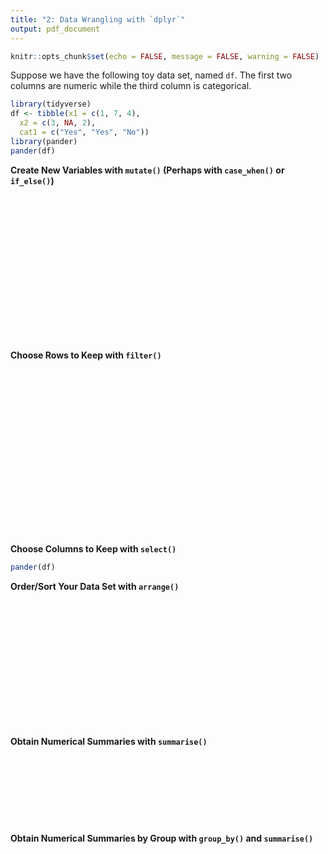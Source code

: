 ```yaml
---
title: "2: Data Wrangling with `dplyr`"
output: pdf_document
---
```


```r
knitr::opts_chunk$set(echo = FALSE, message = FALSE, warning = FALSE)
```

Suppose we have the following toy data set, named `df`. The first two columns are numeric while the third column is categorical.

```r
library(tidyverse)
df <- tibble(x1 = c(1, 7, 4),
  x2 = c(3, NA, 2),
  cat1 = c("Yes", "Yes", "No"))
library(pander)
pander(df)
```

__Create New Variables with `mutate()` (Perhaps with `case_when()` or `if_else()`)__

&nbsp;

&nbsp;

&nbsp;

&nbsp;

&nbsp;

&nbsp;

&nbsp;

&nbsp;

__Choose Rows to Keep with `filter()`__

&nbsp;

&nbsp;

&nbsp;

&nbsp;

&nbsp;

&nbsp;

&nbsp;

&nbsp;

&nbsp;

__Choose Columns to Keep with `select()`__

\pagebreak

```r
pander(df)
```

__Order/Sort Your Data Set with `arrange()`__

&nbsp;

&nbsp;

&nbsp;

&nbsp;

&nbsp;

&nbsp;

&nbsp;

__Obtain Numerical Summaries with `summarise()`__

&nbsp;

&nbsp;

&nbsp;

&nbsp;

__Obtain Numerical Summaries by Group with `group_by()` and `summarise()`__



